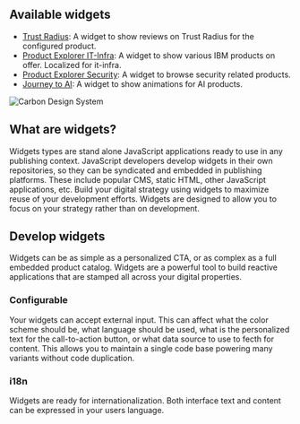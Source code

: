 
<Meta title="Documentation/Introduction" />

## Available widgets
  - [Trust Radius](/story/widgets-trust-radius-widget--page): A widget to show reviews on Trust Radius for the configured
product.
  - [Product Explorer IT-Infra](/story/product-explorer-it-infra-widget--page): A widget to show various IBM products on offer. Localized for it-infra.
  - [Product Explorer Security](/story/widgets-product-explorer-security-widget--page): A widget to browse security related products.
  - [Journey to AI](/story/widgets-journey-to-ai-widget--page): A widget to show animations for AI products.

<img src={headerImg} alt="Carbon Design System" />

## What are widgets?
Widgets types are stand alone JavaScript applications ready to use in any
publishing context. JavaScript developers develop widgets in their own
repositories, so they can be syndicated and embedded in publishing
platforms. These include popular CMS, static HTML, other JavaScript
applications, etc. Build your digital strategy using widgets to maximize
reuse of your development efforts. Widgets are designed to allow you to
focus on your strategy rather than on development.

## Develop widgets
Widgets can be as simple as a personalized CTA, or as complex as a full
embedded product catalog. Widgets are a powerful tool to build reactive
applications that are stamped all across your digital properties.

### Configurable
Your widgets can accept external input. This can affect what the color
scheme should be, what language should be used, what is the personalized
text for the call-to-action button, or what data source to use to fecth
for content. This allows you to maintain a single code base powering many
variants without code duplication.

### i18n
Widgets are ready for internationalization. Both interface text and
content can be expressed in your users language.
